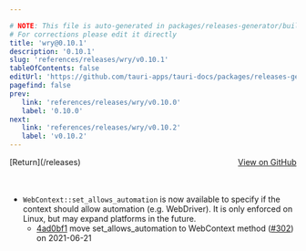 ```yaml
---

# NOTE: This file is auto-generated in packages/releases-generator/build.ts
# For corrections please edit it directly
title: 'wry@0.10.1'
description: '0.10.1'
slug: 'references/releases/wry/v0.10.1'
tableOfContents: false
editUrl: 'https://github.com/tauri-apps/tauri-docs/packages/releases-generator/build.ts'
pagefind: false
prev:
   link: 'references/releases/wry/v0.10.0'
   label: '0.10.0'
next:
   link: 'references/releases/wry/v0.10.2'
   label: 'v0.10.2'
---
```


<div style="margin-bottom:3rem; display: flex; justify-content: space-between; align-items: center"><span>[Return](/releases)</span><span><a href="https://github.com/tauri-apps/wry/releases/tag/wry-v0.10.1">View on GitHub</a></span></div>

- `WebContext::set_allows_automation` is now available to specify if the context should allow automation (e.g. WebDriver).
  It is only enforced on Linux, but may expand platforms in the future.
  - [4ad0bf1](https://github.com/tauri-apps/wry/commit/4ad0bf12d186b3c313131060316aef371f45d455) move set_allows_automation to WebContext method ([#302](https://github.com/tauri-apps/wry/pull/302)) on 2021-06-21

